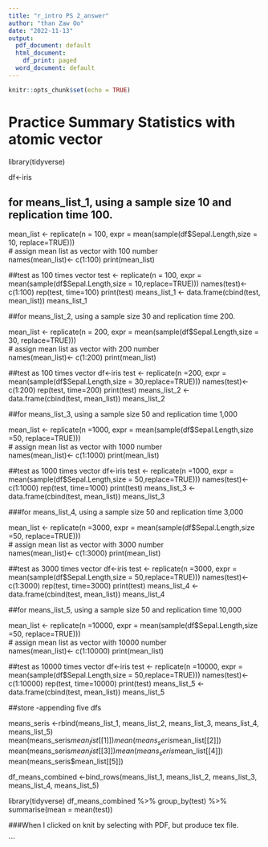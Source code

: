 ```yaml
---
title: "r_intro PS 2_answer"
author: "than Zaw Oo"
date: "2022-11-13"
output:
  pdf_document: default
  html_document:
    df_print: paged
  word_document: default
---
```


```r
knitr::opts_chunk$set(echo = TRUE)

```



# Practice Summary Statistics with atomic vector 

library(tidyverse)

df<-iris

## for means_list_1, using a sample size 10 and replication time 100.
mean_list <- replicate(n = 100, expr = mean(sample(df$Sepal.Length,size = 10, replace=TRUE)))                    
# assign mean list as vector with 100 number                
names(mean_list)<- c(1:100)
print(mean_list)

##test as 100 times vector
test <- replicate(n = 100,     expr = mean(sample(df$Sepal.Length,size = 10,replace=TRUE)))
names(test)<- c(1:100)
rep(test, time=100)
print(test)
means_list_1 <- data.frame(cbind(test, mean_list))
means_list_1


##for means_list_2, using a sample size 30 and replication time 200.

mean_list <- replicate(n = 200, expr = mean(sample(df$Sepal.Length,size = 30, replace=TRUE)))                    
# assign mean list as vector with 200 number                
names(mean_list)<- c(1:200)
print(mean_list)



##test as 100 times vector
df<-iris
test <- replicate(n =200,     expr = mean(sample(df$Sepal.Length,size = 30,replace=TRUE)))
names(test)<- c(1:200)
rep(test, time=200)
print(test)
means_list_2 <- data.frame(cbind(test, mean_list))
means_list_2

##for means_list_3, using a sample size 50 and replication time 1,000

mean_list <- replicate(n =1000, expr = mean(sample(df$Sepal.Length,size =50, replace=TRUE)))                    
# assign mean list as vector with 1000 number                
names(mean_list)<- c(1:1000)
print(mean_list)

##test as 1000 times vector
df<-iris
test <- replicate(n =1000,     expr = mean(sample(df$Sepal.Length,size = 50,replace=TRUE)))
names(test)<- c(1:1000)
rep(test, time=1000)
print(test)
means_list_3 <- data.frame(cbind(test, mean_list))
means_list_3

###for means_list_4, using a sample size 50 and replication time 3,000


mean_list <- replicate(n =3000, expr = mean(sample(df$Sepal.Length,size =50, replace=TRUE)))                    
# assign mean list as vector with 3000 number                
names(mean_list)<- c(1:3000)
print(mean_list)

##test as 3000 times vector
df<-iris
test <- replicate(n =3000,     expr = mean(sample(df$Sepal.Length,size = 50,replace=TRUE)))
names(test)<- c(1:3000)
rep(test, time=3000)
print(test)
means_list_4 <- data.frame(cbind(test, mean_list))
means_list_4


##for means_list_5, using a sample size 50 and replication time 10,000

mean_list <- replicate(n =10000, expr = mean(sample(df$Sepal.Length,size =50, replace=TRUE)))                    
# assign mean list as vector with 10000 number                
names(mean_list)<- c(1:10000)
print(mean_list)

##test as 10000 times vector
df<-iris
test <- replicate(n =10000,     expr = mean(sample(df$Sepal.Length,size = 50,replace=TRUE)))
names(test)<- c(1:10000)
rep(test, time=10000)
print(test)
means_list_5 <- data.frame(cbind(test, mean_list))
means_list_5


##store  -appending five dfs

means_seris <-rbind(means_list_1, means_list_2, means_list_3, means_list_4, means_list_5)
mean(means_seris$mean_list[[1]])
mean(means_seris$mean_list[[2]])
mean(means_seris$mean_list[[3]])
mean(means_seris$mean_list[[4]])
mean(means_seris$mean_list[[5]])

df_means_combined <-bind_rows(means_list_1, means_list_2, means_list_3, means_list_4, means_list_5)



library(tidyverse)
df_means_combined %>%
group_by(test) %>%
summarise(mean = mean(test))

###When I clicked on knit by selecting with PDF, but produce tex file.












```
